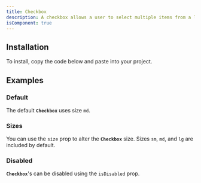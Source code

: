 ```yaml
---
title: Checkbox
description: A checkbox allows a user to select multiple items from a list of individual items, or to mark one individual item as selected.
isComponent: true
---
```


## Installation

To install, copy the code below and paste into your project.

<ComponentSource src="../../packages/ui/src/checkbox.tsx" />

## Examples

### Default

The default **`Checkbox`** uses size `md`.

<ComponentExample name="checkbox" story="default" />

### Sizes

You can use the `size` prop to alter the **`Checkbox`** size. Sizes `sm`, `md`, and `lg` are included by default.

<ComponentExample name="checkbox" story="sizes" />

### Disabled

**`Checkbox`**'s can be disabled using the `isDisabled` prop.

<ComponentExample name="checkbox" story="disabled" />
